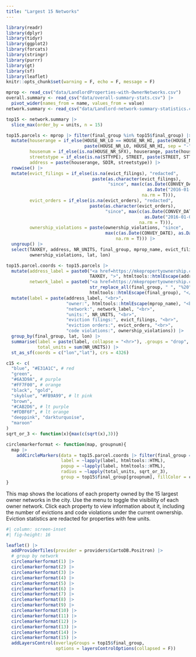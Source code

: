```yaml
---
title: "Largest 15 Networks"
---
```


```r
library(readr)
library(dplyr)
library(tidyr)
library(ggplot2)
library(forcats)
library(stringr)
library(purrr)
library(gt)
library(sf)
library(leaflet)
knitr::opts_chunk$set(warning = F, echo = F, message = F)

mprop <- read_csv("data/LandlordProperties-with-OwnerNetworks.csv")
overall.summary <- read_csv("data/overall-summary-stats.csv") |>
  pivot_wider(names_from = name, values_from = value)
network.summary <- read_csv("data/Landlord-network-summary-statistics.csv")

top15 <- network.summary |> 
  slice_max(order_by = units, n = 15)

top15.parcels <- mprop |> filter(final_group %in% top15$final_group) |>
  mutate(houserange = if_else(HOUSE_NR_LO == HOUSE_NR_HI, paste(HOUSE_NR_LO), 
                              paste(HOUSE_NR_LO, HOUSE_NR_HI, sep = "-")),
         housenum = if_else(is.na(HOUSE_NR_SFX), houserange, paste(houserange, HOUSE_NR_SFX)),
         streetstype = if_else(is.na(STTYPE), STREET, paste(STREET, STTYPE)),
         address = paste(houserange, SDIR, streetstype)) |>
  rowwise() |>
  mutate(evict_filings = if_else(is.na(evict_filings), "redacted", 
                                 paste(as.character(evict_filings),
                                       "since", max(c(as.Date(CONVEY_DATE),
                                                      as.Date("2016-01-01")),
                                                    na.rm = T))),
         evict_orders = if_else(is.na(evict_orders), "redacted", 
                                paste(as.character(evict_orders),
                                      "since", max(c(as.Date(CONVEY_DATE),
                                                     as.Date("2016-01-01")),
                                                   na.rm = T))),
         ownership_violations = paste(ownership_violations, "since",
                                      max(c(as.Date(CONVEY_DATE), as.Date("2017-01-01")),
                                          na.rm = T))) |>
  ungroup() |>
  select(TAXKEY, address, NR_UNITS, final_group, mprop_name, evict_filings, evict_orders,
         ownership_violations, lat, lon)

top15.parcel.coords <- top15.parcels |>
  mutate(address_label = paste0("<a href=https://mkepropertyownership.com/properties/",
                                TAXKEY, ">", htmltools::htmlEscape(address), "</a>"),
         network_label = paste0("<a href=https://mkepropertyownership.com/owner_groups/",
                                str_replace_all(final_group, " ", "%20"), ">",
                                htmltools::htmlEscape(final_group), "</a>")) |>
  mutate(label = paste(address_label, "<br>",
                       "owner:", htmltools::htmlEscape(mprop_name), "<br>",
                       "network:", network_label, "<br>",
                       "units:", NR_UNITS, "<br>",
                       "eviction filings:", evict_filings, "<br>",
                       "eviction orders:", evict_orders, "<br>",
                       "code violations:", ownership_violations)) |>
  group_by(final_group, lat, lon) |>
  summarise(label = paste(label, collapse = "<hr>"), .groups = "drop",
            total_units = sum(NR_UNITS)) |>
  st_as_sf(coords = c("lon","lat"), crs = 4326)

c15 <- c(
  "blue", "#E31A1C", # red
  "green",
  "#6A3D9A", # purple
  "#FF7F00", # orange
  "black", "gold",
  "skyblue", "#FB9A99", # lt pink
  "brown",
  "#CAB2D6", # lt purple
  "#FDBF6F", # lt orange
  "deeppink", "darkturquoise",
  "maroon"
)
sqrt_or_3 <- function(x){max(c(sqrt(x),3))}

circlemarkerformat <- function(map, groupnum){
  map |>
    addCircleMarkers(data = top15.parcel.coords |> filter(final_group == top15$final_group[groupnum]),
                     label = ~lapply(label, htmltools::HTML),
                     popup = ~lapply(label, htmltools::HTML),
                     radius = ~lapply(total_units, sqrt_or_3),
                     group = top15$final_group[groupnum], fillColor = c15[groupnum], color = c15[groupnum])
}
```

This map shows the locations of each property owned by the 15 largest owner networks in the city. Use the menu to toggle the visibility of each owner network. Click each property to view information about it, including the number of evictions and code violations under the current ownership. Eviction statistics are redacted for properties with few units.

```r
#| column: screen-inset
#| fig-height: 16

leaflet() |>
  addProviderTiles(provider = providers$CartoDB.Positron) |>
  # group by network
  circlemarkerformat(1) |>
  circlemarkerformat(2) |>
  circlemarkerformat(3) |>
  circlemarkerformat(4) |>
  circlemarkerformat(5) |>
  circlemarkerformat(6) |>
  circlemarkerformat(7) |>
  circlemarkerformat(8) |>
  circlemarkerformat(9) |>
  circlemarkerformat(10) |>
  circlemarkerformat(11) |>
  circlemarkerformat(12) |>
  circlemarkerformat(13) |>
  circlemarkerformat(14) |>
  circlemarkerformat(15) |>
  addLayersControl(overlayGroups = top15$final_group,
                   options = layersControlOptions(collapsed = F))
```
